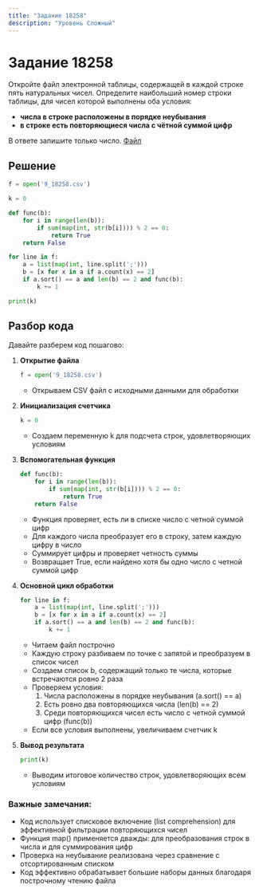 ```yaml
---
title: "Задание 18258"
description: "Уровень Сложный"
---
```


# Задание 18258

Откройте файл электронной таблицы, содержащей в каждой строке пять натуральных чисел. Определите наибольший номер строки таблицы, для чисел которой выполнены оба условия:

   - **числа в строке расположены в порядке неубывания**
   - **в строке есть повторяющиеся числа с чётной суммой цифр**
   
В ответе запишите только число.
[Файл](https://kompege.ru/files/EBF1NNWEn.xlsx)

## Решение

```python filename="z14331.py" copy()
f = open('9_18258.csv')

k = 0

def func(b):
    for i in range(len(b)):
        if sum(map(int, str(b[i]))) % 2 == 0:
            return True
    return False

for line in f:
    a = list(map(int, line.split(';')))
    b = [x for x in a if a.count(x) == 2]
    if a.sort() == a and len(b) == 2 and func(b):
        k += 1

print(k)
```

## Разбор кода

Давайте разберем код пошагово:

1. **Открытие файла**
   ```python
   f = open('9_18258.csv')
   ```
   - Открываем CSV файл с исходными данными для обработки

2. **Инициализация счетчика**
   ```python
   k = 0
   ```
   - Создаем переменную k для подсчета строк, удовлетворяющих условиям

3. **Вспомогательная функция**
   ```python
   def func(b):
       for i in range(len(b)):
           if sum(map(int, str(b[i]))) % 2 == 0:
               return True
       return False
   ```
   - Функция проверяет, есть ли в списке число с четной суммой цифр
   - Для каждого числа преобразует его в строку, затем каждую цифру в число
   - Суммирует цифры и проверяет четность суммы
   - Возвращает True, если найдено хотя бы одно число с четной суммой цифр

4. **Основной цикл обработки**
   ```python
   for line in f:
       a = list(map(int, line.split(';')))
       b = [x for x in a if a.count(x) == 2]
       if a.sort() == a and len(b) == 2 and func(b):
           k += 1
   ```
   - Читаем файл построчно
   - Каждую строку разбиваем по точке с запятой и преобразуем в список чисел
   - Создаем список b, содержащий только те числа, которые встречаются ровно 2 раза
   - Проверяем условия:
     1. Числа расположены в порядке неубывания (a.sort() == a)
     2. Есть ровно два повторяющихся числа (len(b) == 2)
     3. Среди повторяющихся чисел есть число с четной суммой цифр (func(b))
   - Если все условия выполнены, увеличиваем счетчик k

5. **Вывод результата**
   ```python
   print(k)
   ```
   - Выводим итоговое количество строк, удовлетворяющих всем условиям

### Важные замечания:

- Код использует списковое включение (list comprehension) для эффективной фильтрации повторяющихся чисел
- Функция map() применяется дважды: для преобразования строк в числа и для суммирования цифр
- Проверка на неубывание реализована через сравнение с отсортированным списком
- Код эффективно обрабатывает большие наборы данных благодаря построчному чтению файла
